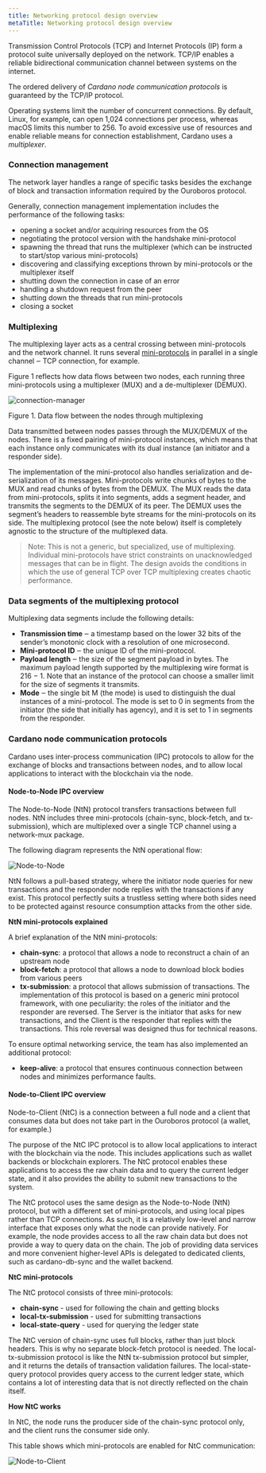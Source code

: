 ```yaml
---
title: Networking protocol design overview
metaTitle: Networking protocol design overview
---
```


Transmission Control Protocols (TCP) and Internet Protocols (IP) form a protocol
suite universally deployed on the network. TCP/IP enables a reliable
bidirectional communication channel between systems on the internet.

The ordered delivery of _Cardano node communication protocols_ is guaranteed by
the TCP/IP protocol.

Operating systems limit the number of concurrent connections. By default, Linux,
for example, can open 1,024 connections per process, whereas macOS limits this
number to 256. To avoid excessive use of resources and enable reliable means for
connection establishment, Cardano uses a _multiplexer_.

### Connection management

The network layer handles a range of specific tasks besides the exchange of
block and transaction information required by the Ouroboros protocol.

Generally, connection management implementation includes the performance of the
following tasks:

- opening a socket and/or acquiring resources from the OS
- negotiating the protocol version with the handshake mini-protocol
- spawning the thread that runs the multiplexer (which can be instructed to
  start/stop various mini-protocols)
- discovering and classifying exceptions thrown by mini-protocols or the
  multiplexer itself
- shutting down the connection in case of an error
- handling a shutdown request from the peer
- shutting down the threads that run mini-protocols
- closing a socket

### Multiplexing

The multiplexing layer acts as a central crossing between mini-protocols and the
network channel. It runs several
[mini-protocols](/explore-cardano/cardano-network/about-the-cardano-network/#utilizingmini-protocols)
in parallel in a single channel ‒ TCP connection, for example.

Figure 1 reflects how data flows between two nodes, each running three
mini-protocols using a multiplexer (MUX) and a de-multiplexer (DEMUX).

![connection-manager](connection-manager.png)

Figure 1. Data flow between the nodes through multiplexing

Data transmitted between nodes passes through the MUX/DEMUX of the nodes. There
is a fixed pairing of mini-protocol instances, which means that each instance
only communicates with its dual instance (an initiator and a responder side).

The implementation of the mini-protocol also handles serialization and
de-serialization of its messages. Mini-protocols write chunks of bytes to the
MUX and read chunks of bytes from the DEMUX. The MUX reads the data from
mini-protocols, splits it into segments, adds a segment header, and transmits
the segments to the DEMUX of its peer. The DEMUX uses the segment’s headers to
reassemble byte streams for the mini-protocols on its side. The multiplexing
protocol (see the note below) itself is completely agnostic to the structure of
the multiplexed data.

> Note: This is not a generic, but specialized, use of multiplexing. Individual
> mini-protocols have strict constraints on unacknowledged messages that can be
> in flight. The design avoids the conditions in which the use of general TCP
> over TCP multiplexing creates chaotic performance.

### Data segments of the multiplexing protocol

Multiplexing data segments include the following details:

- **Transmission time** ‒ a timestamp based on the lower 32 bits of the sender’s
  monotonic clock with a resolution of one microsecond.
- **Mini-protocol ID** ‒ the unique ID of the mini-protocol.
- **Payload length** ‒ the size of the segment payload in bytes. The maximum
  payload length supported by the multiplexing wire format is 216 − 1. Note that
  an instance of the protocol can choose a smaller limit for the size of
  segments it transmits.
- **Mode** ‒ the single bit M (the mode) is used to distinguish the dual
  instances of a mini-protocol. The mode is set to 0 in segments from the
  initiator (the side that initially has agency), and it is set to 1 in segments
  from the responder.

### Cardano node communication protocols

Cardano uses inter-process communication (IPC) protocols to allow for the
exchange of blocks and transactions between nodes, and to allow local
applications to interact with the blockchain via the node.

#### Node-to-Node IPC overview

The Node-to-Node (NtN) protocol transfers transactions between full nodes. NtN
includes three mini-protocols (chain-sync, block-fetch, and tx-submission),
which are multiplexed over a single TCP channel using a network-mux package.

The following diagram represents the NtN operational flow:

![Node-to-Node](node-to-node-ipc.png)

NtN follows a pull-based strategy, where the initiator node queries for new
transactions and the responder node replies with the transactions if any exist.
This protocol perfectly suits a trustless setting where both sides need to be
protected against resource consumption attacks from the other side.

**NtN mini-protocols explained**

A brief explanation of the NtN mini-protocols:

- **chain-sync**: a protocol that allows a node to reconstruct a chain of an
  upstream node
- **block-fetch**: a protocol that allows a node to download block bodies from
  various peers
- **tx-submission**: a protocol that allows submission of transactions. The
  implementation of this protocol is based on a generic mini protocol framework,
  with one peculiarity: the roles of the initiator and the responder are
  reversed. The Server is the initiator that asks for new transactions, and the
  Client is the responder that replies with the transactions. This role reversal
  was designed thus for technical reasons.

To ensure optimal networking service, the team has also implemented an
additional protocol:

- **keep-alive**: a protocol that ensures continuous connection between nodes
  and minimizes performance faults.

#### Node-to-Client IPC overview

Node-to-Client (NtC) is a connection between a full node and a client that
consumes data but does not take part in the Ouroboros protocol (a wallet, for
example.)

The purpose of the NtC IPC protocol is to allow local applications to interact
with the blockchain via the node. This includes applications such as wallet
backends or blockchain explorers. The NtC protocol enables these applications to
access the raw chain data and to query the current ledger state, and it also
provides the ability to submit new transactions to the system.

The NtC protocol uses the same design as the Node-to-Node (NtN) protocol, but
with a different set of mini-protocols, and using local pipes rather than TCP
connections. As such, it is a relatively low-level and narrow interface that
exposes only what the node can provide natively. For example, the node provides
access to all the raw chain data but does not provide a way to query data on the
chain. The job of providing data services and more convenient higher-level APIs
is delegated to dedicated clients, such as cardano-db-sync and the wallet
backend.

**NtC mini-protocols**

The NtC protocol consists of three mini-protocols:

- **chain-sync** - used for following the chain and getting blocks
- **local-tx-submission** - used for submitting transactions
- **local-state-query** - used for querying the ledger state

The NtC version of chain-sync uses full blocks, rather than just block headers.
This is why no separate block-fetch protocol is needed. The local-tx-submission
protocol is like the NtN tx-submission protocol but simpler, and it returns the
details of transaction validation failures. The local-state-query protocol
provides query access to the current ledger state, which contains a lot of
interesting data that is not directly reflected on the chain itself.

**How NtC works**

In NtC, the node runs the producer side of the chain-sync protocol only, and the
client runs the consumer side only.

This table shows which mini-protocols are enabled for NtC communication:

![Node-to-Client](node-to-client-ipc.png)
